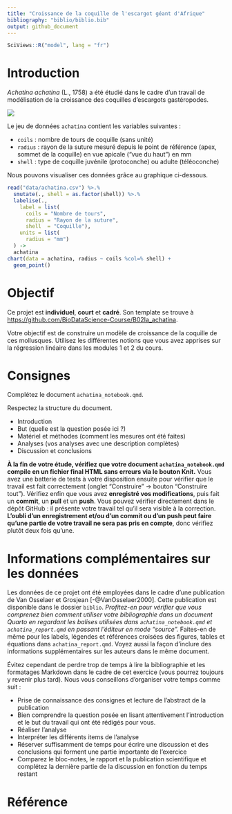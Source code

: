 ```yaml
---
title: "Croissance de la coquille de l'escargot géant d'Afrique"
bibliography: "biblio/biblio.bib"
output: github_document
---
```


```r
SciViews::R("model", lang = "fr")
```

# Introduction

*Achatina achatina* (L., 1758) a été étudié dans le cadre d'un travail de modélisation de la croissance des coquilles d'escargots gastéropodes.

![](images/achatina.png)

Le jeu de données `achatina` contient les variables suivantes :

-   `coils` : nombre de tours de coquille (sans unité)
-   `radius` : rayon de la suture mesuré depuis le point de référence (apex, sommet de la coquille) en vue apicale ("vue du haut") en mm
-   `shell` : type de coquille juvénile (protoconche) ou adulte (téléoconche)

Nous pouvons visualiser ces données grâce au graphique ci-dessous.

```r
read("data/achatina.csv") %>.%
  smutate(., shell = as.factor(shell)) %>.%
  labelise(.,
    label = list(
      coils = "Nombre de tours",
      radius = "Rayon de la suture",
      shell  = "Coquille"),
    units = list(
      radius = "mm")
  ) ->
  achatina
chart(data = achatina, radius ~ coils %col=% shell) +
  geom_point()
```

# Objectif

Ce projet est **individuel**, **court** et **cadré**. Son template se trouve à <https://github.com/BioDataScience-Course/B02Ia_achatina>.

Votre objectif est de construire un modèle de croissance de la coquille de ces mollusques. Utilisez les différentes notions que vous avez apprises sur la régression linéaire dans les modules 1 et 2 du cours.

# Consignes

Complétez le document `achatina_notebook.qmd`.

Respectez la structure du document.

-   Introduction
-   But (quelle est la question posée ici ?)
-   Matériel et méthodes (comment les mesures ont été faites)
-   Analyses (vos analyses avec une description complètes)
-   Discussion et conclusions

**À la fin de votre étude, vérifiez que votre document `achatina_notebook.qmd` compile en un fichier final HTML sans erreurs via le bouton Knit.** Vous avez une batterie de tests à votre disposition ensuite pour vérifier que le travail est fait correctement (onglet "Construire" -> bouton "Construire tout"). Vérifiez enfin que vous avez **enregistré vos modifications**, puis fait un **commit**, un **pull** et un **push**. Vous pouvez vérifier directement dans le dépôt GitHub : il présente votre travail tel qu'il sera visible à la correction. **L'oubli d'un enregistrement et/ou d'un commit ou d'un push peut faire qu'une partie de votre travail ne sera pas pris en compte**, donc vérifiez plutôt deux fois qu'une.

# Informations complémentaires sur les données

Les données de ce projet ont été employées dans le cadre d'une publication de Van Osselaer et Grosjean [-@VanOsselaer2000]. Cette publication est disponible dans le dossier `biblio`. *Profitez-en pour vérifier que vous comprenez bien comment utiliser votre bibliographie dans un document Quarto en regardant les balises utilisées dans `achatina_notebook.qmd` et `achatina_report.qmd` en passant l'éditeur en mode "source".* Faites-en de même pour les labels, légendes et références croisées des figures, tables et équations dans `achatina_report.qmd`. Voyez aussi la façon d'inclure des informations supplémentaires sur les auteurs dans le même document.

Évitez cependant de perdre trop de temps à lire la bibliographie et les formatages Markdown dans le cadre de cet exercice (vous pourrez toujours y revenir plus tard). Nous vous conseillons d'organiser votre temps comme suit :

-   Prise de connaissance des consignes et lecture de l'abstract de la publication
-   Bien comprendre la question posée en lisant attentivement l'introduction et le but du travail qui ont été rédigés pour vous.
-   Réaliser l'analyse
-   Interpréter les différents items de l'analyse
-   Réserver suffisamment de temps pour écrire une discussion et des conclusions qui forment une partie importante de l'exercice
-   Comparez le bloc-notes, le rapport et la publication scientifique et complétez la dernière partie de la discussion en fonction du temps restant

# Référence {.unnumbered}
